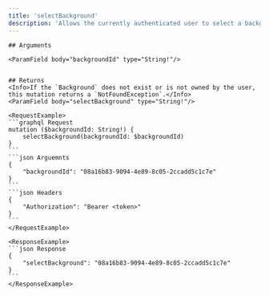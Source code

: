 ```yaml
---
title: 'selectBackground'
description: 'Allows the currently authenticated user to select a background.'
---
```

    
    ## Arguments
    
    <ParamField body="backgroundId" type="String!"/> 

    
    ## Returns
    <Info>If the `Background` does not exist or is not owned by the user, this mutation returns a `NotFoundException`.</Info>
    <ParamField body="selectBackground" type="String!"/>

    <RequestExample>
    ```graphql Request
    mutation ($backgroundId: String!) {
        selectBackground(backgroundId: $backgroundId)
    }
    ```
    ```json Arguemnts
    {
        "backgroundId": "08a16b83-9094-4e89-8c05-2ccadd5c1c7e"
    }
    ```
    ```json Headers
    {
        "Authorization": "Bearer <token>"
    }
    ```
    </RequestExample>

    <ResponseExample>
    ```json Response
    {
        "selectBackground": "08a16b83-9094-4e89-8c05-2ccadd5c1c7e"
    }
    ```
    </ResponseExample>